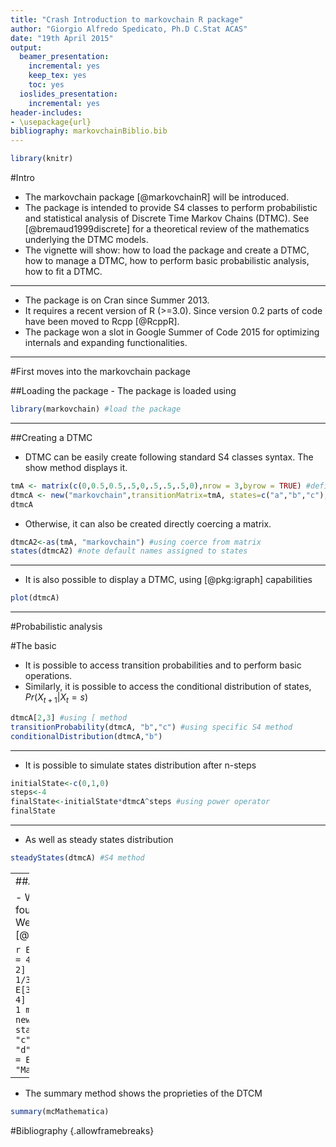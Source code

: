 ```yaml
---
title: "Crash Introduction to markovchain R package"
author: "Giorgio Alfredo Spedicato, Ph.D C.Stat ACAS"
date: "19th April 2015"
output:
  beamer_presentation:
    incremental: yes
    keep_tex: yes
    toc: yes
  ioslides_presentation:
    incremental: yes
header-includes:
- \usepackage{url}
bibliography: markovchainBiblio.bib
---
```


```r
library(knitr)
```

<!--
%\VignetteEngine{knitr::rmarkdown }
%\VignetteIndexEntry{Crash Intro to markovchain package}
-->

#Intro

- The markovchain package [@markovchainR] will be introduced.
- The package is intended to provide S4 classes to perform probabilistic and statistical analysis of Discrete Time Markov Chains (DTMC). See [@bremaud1999discrete] for a theoretical review of the mathematics underlying the DTMC models.
- The vignette will show: how to load the package and create a DTMC, how to manage a DTMC, how to perform basic probabilistic analysis, how to fit a DTMC.

---

- The package is on Cran since Summer 2013.
- It requires a recent version of R (>=3.0). Since version 0.2 parts of code have been moved to Rcpp [@RcppR].
- The package won a slot in Google Summer of Code 2015 for optimizing internals and expanding functionalities.

---

#First moves into the markovchain package

##Loading the package
- The package is loaded using 

```r
library(markovchain) #load the package
```

---

##Creating a DTMC

- DTMC can be easily create following standard S4 classes syntax. The show method displays it.

```r
tmA <- matrix(c(0,0.5,0.5,.5,0,.5,.5,.5,0),nrow = 3,byrow = TRUE) #define the transition matrix
dtmcA <- new("markovchain",transitionMatrix=tmA, states=c("a","b","c"), name="MarkovChain A") #create the DTMC
dtmcA
```

- Otherwise, it can also be created directly coercing a matrix.

```r
dtmcA2<-as(tmA, "markovchain") #using coerce from matrix
states(dtmcA2) #note default names assigned to states
```

---

- It is also possible to display a DTMC, using [@pkg:igraph] capabilities

```r
plot(dtmcA)
```

---

#Probabilistic analysis

#The basic

- It is possible to access transition probabilities and to perform basic operations.
- Similarly, it is possible to access the conditional distribution of states, $Pr\left ( X_{t+1} | X_{t}=s \right )$

```r
dtmcA[2,3] #using [ method
transitionProbability(dtmcA, "b","c") #using specific S4 method
conditionalDistribution(dtmcA,"b")
```

---

- It is possible to simulate states distribution after n-steps

```r
initialState<-c(0,1,0)
steps<-4
finalState<-initialState*dtmcA^steps #using power operator
finalState
```

---

- As well as steady states distribution

```r
steadyStates(dtmcA) #S4 method
```

---
##Advanced 

- We use an example found on Mathematica Web page, [@mathematica]

```r
E <- matrix(0, nrow = 4, ncol = 4)
E[1, 2] <- 1;E[2, 1] <- 1/3; E[2, 3] <- 2/3
E[3,2] <- 1/4; E[3, 4] <- 3/4; E[4, 3] <- 1
mcMathematica <- new("markovchain", states = c("a", "b", "c", "d"),transitionMatrix = E,
name = "Mathematica")
```

---

- The summary method shows the proprieties of the DTCM

```r
summary(mcMathematica)
```


#Bibliography {.allowframebreaks}
